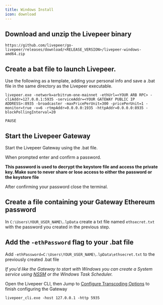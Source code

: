 ```yaml
---
title: Windows Install
icon: download
---
```


## Download and unzip the Livepeer binary

```
https://github.com/livepeer/go-livepeer/releases/download/<RELEASE_VERSION>/livepeer-windows-amd64.zip

```
## Create a bat file to launch Livepeer.  

Use the following as a template, adding your personal info and save a .bat file in the same directory as the Livepeer executable.

```
livepeer.exe -network=arbitrum-one-mainnet -ethUrl=<YOUR ARB RPC> -cliAddr=127.0.0.1:5935 -serviceAddr=<YOUR GATEWAY PUBLIC IP ADDRESS>:8935 -broadcaster -maxPricePerUnit=300 -pricePerUnit=1 -monitor=true -v=6 -rtmpAddr=0.0.0.0:1935 -httpAddr=0.0.0.0:8935 -blockPollingInterval=20

PAUSE
```
## Start the Livepeer Gateway

Start the Livepeer Gateway using the .bat file.

When prompted enter and confirm a password. 

**This password is used to decrypt the keystore file and access the private key. Make sure to never share or lose access to either the password or the keystore file**

After confirming your password close the terminal.

## Create a file containing your Gateway Ethereum password

In `C:\Users\YOUR_USER_NAME\.lpData` create a txt file named `ethsecret.txt` with the password you created in the previous step.

## Add the `-ethPassword` flag to your .bat file

Add `-ethPassword=C:\Users\YOUR_USER_NAME\.lpData\ethsecret.txt` to the previously created .bat file

*If you'd like the Gateway to start with Windows you can create a System service using [NSSM](https://nssm.cc/) or the Windows Task Scheduler.*

Open the Livepeer CLI, then Jump to [Configure Transcoding Options](/Gateways/guides/transcoding-options) to finish configuring the Gateway
```
livepeer_cli.exe -host 127.0.0.1 -http 5935
